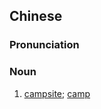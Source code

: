 {{also|营地}}
==Chinese==
{{zh-forms|s=营地}}

===Pronunciation===
{{zh-pron
|m=yíngdì
|c=jing4 dei6
|h=pfs=yàng-thi
|mn=qz,tp,xm:iâⁿ-tōe/kh,zz:iâⁿ-tē
|cat=n
}}

===Noun===
{{zh-noun}}

# [[campsite]]; [[camp]]